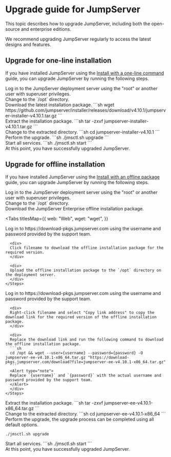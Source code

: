 # Upgrade guide for JumpServer

This topic describes how to upgrade JumpServer, including both the open-source and enterprise editions.

We recommend upgrading JumpServer regularly to access the latest designs and features.

## Upgrade for one-line installation

If you have installed JumpServer using the [Install with a one-line command](/docs/installation#install-with-a-one-line-command) guide, you can upgrade JumpServer by running the following steps.

<Steps>

<div>
Log in to the JumpServer deployment server using the "root" or another user with superuser privileges.
</div>

<div>
Change to the `/opt` directory.
</div>

<div>
Download the latest installation package.
```sh
wget https://github.com/jumpserver/installer/releases/download/v4.10.1/jumpserver-installer-v4.10.1.tar.gz
```
</div>

<div>
Extract the installation package.
```sh
tar -zxvf jumpserver-installer-v4.10.1.tar.gz
```
</div>

<div>
Change to the extracted directory.
```sh
cd jumpserver-installer-v4.10.1
```
</div>

<div>
Perform the upgrade.
```sh
./jmsctl.sh upgrade
```
</div>

<div>
Start all services.
```sh
./jmsctl.sh start
```
</div>

<div>
At this point, you have successfully upgraded JumpServer.
</div>

</Steps>

## Upgrade for offline installation

If you have installed JumpServer using the [Install with an offline package](/docs/installation#install-with-an-offline-package) guide, you can upgrade JumpServer by running the following steps.

<Steps>

<div>
Log in to the JumpServer deployment server using the "root" or another user with superuser privileges.
</div>

<div>
Change to the `/opt` directory.
</div>


<div>
Download the JumpServer Enterprise offline installation package.


<Tabs
  titlesMap={{
    web: "Web",
    wget: "wget",
  }}
>
  <Tab titleKey="web">
    <Steps stepLevel="2">
      <div>
      Log in to https://download-pkgs.jumpserver.com using the username and password provided by the support team.
      </div>

      <div>
      Click filename to download the offline installation package for the required version.
      </div>

      <div>
      Upload the offline installation package to the `/opt` directory on the deployment server.
      </div>
    </Steps>
  </Tab>

  <Tab titleKey="wget">
    <Steps stepLevel="2">
      <div>
      Log in to https://download-pkgs.jumpserver.com using the username and password provided by the support team.
      </div>

      <div>
      Right-click filename and select "Copy link address" to copy the download link for the required version of the offline installation package.
      </div>

      <div>
      Replace the download link and run the following command to download the offline installation package.
      ```sh
      cd /opt && wget --user={username} --password={password} -O jumpserver-ee-v4.10.1-x86_64.tar.gz "https://download-pkgs.jumpserver.com/download?file=jumpserver-ee-v4.10.1-x86_64.tar.gz"
      ```
      <Alert type="note">
      Replace `{username}` and `{password}` with the actual username and password provided by the support team.
      </Alert>
      </div>
    </Steps>
  </Tab>
</Tabs>

</div>
<div>
Extract the installation package.
```sh 
tar -zxvf jumpserver-ee-v4.10.1-x86_64.tar.gz
```
</div>

<div>
Change to the extracted directory.
```sh
cd jumpserver-ee-v4.10.1-x86_64
```
</div>

<div>
Perform the upgrade, the upgrade process can be completed using all default options.

```sh
./jmsctl.sh upgrade
```

</div>

<div>
Start all services.
```sh
./jmsctl.sh start
```
</div>

<div>
At this point, you have successfully upgraded JumpServer.
</div>

</Steps>